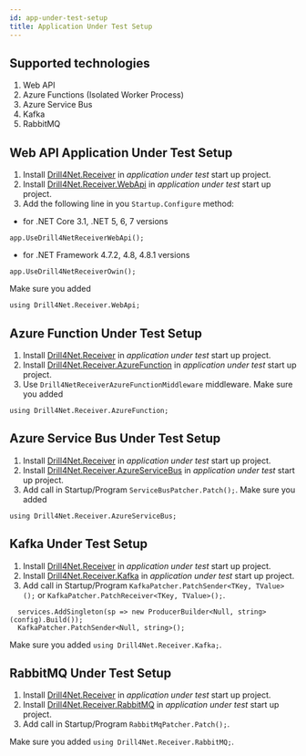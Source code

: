 ```yaml
---
id: app-under-test-setup
title: Application Under Test Setup
---
```


## Supported technologies
1. Web API
2. Azure Functions (Isolated Worker Process)
3. Azure Service Bus
4. Kafka
5. RabbitMQ

## Web API Application Under Test Setup
1. Install [Drill4Net.Receiver](https://www.nuget.org/packages/Drill4Net.Receiver) in *application under test* start up project.
2. Install [Drill4Net.Receiver.WebApi](https://www.nuget.org/packages/Drill4Net.Receiver.WebApi) in *application under test* start up project.
3. Add the following line in you `Startup.Configure` method:
- for .NET Core 3.1, .NET 5, 6, 7 versions
```
app.UseDrill4NetReceiverWebApi();
``` 
- for .NET Framework 4.7.2, 4.8, 4.8.1 versions
```
app.UseDrill4NetReceiverOwin();
``` 
Make sure you added
```
using Drill4Net.Receiver.WebApi;
```

## Azure Function Under Test Setup
1. Install [Drill4Net.Receiver](https://www.nuget.org/packages/Drill4Net.Receiver) in *application under test* start up project.
2. Install [Drill4Net.Receiver.AzureFunction](https://www.nuget.org/packages/Drill4Net.Receiver.AzureFunction) in *application under test* start up project.
3. Use `Drill4NetReceiverAzureFunctionMiddleware` middleware.
Make sure you added
```
using Drill4Net.Receiver.AzureFunction;
```

## Azure Service Bus Under Test Setup
1. Install [Drill4Net.Receiver](https://www.nuget.org/packages/Drill4Net.Receiver) in *application under test* start up project.
2. Install [Drill4Net.Receiver.AzureServiceBus](https://www.nuget.org/packages/Drill4Net.Receiver.AzureServiceBus) in *application under test* start up project.
3. Add call in Startup/Program `ServiceBusPatcher.Patch();`.
Make sure you added
```
using Drill4Net.Receiver.AzureServiceBus;
```

## Kafka Under Test Setup
1. Install [Drill4Net.Receiver](https://www.nuget.org/packages/Drill4Net.Receiver) in *application under test* start up project.
2. Install [Drill4Net.Receiver.Kafka](https://www.nuget.org/packages/Drill4Net.Receiver.Kafka) in *application under test* start up project.
3. Add call in Startup/Program `KafkaPatcher.PatchSender<TKey, TValue>();` or `KafkaPatcher.PatchReceiver<TKey, TValue>();`.
```
  services.AddSingleton(sp => new ProducerBuilder<Null, string>(config).Build());
  KafkaPatcher.PatchSender<Null, string>();
```
Make sure you added `using Drill4Net.Receiver.Kafka;`.

## RabbitMQ Under Test Setup
1. Install [Drill4Net.Receiver](https://www.nuget.org/packages/Drill4Net.Receiver) in *application under test* start up project.
2. Install [Drill4Net.Receiver.RabbitMQ](https://www.nuget.org/packages/Drill4Net.Receiver.RabbitMQ) in *application under test* start up project.
3. Add call in Startup/Program `RabbitMqPatcher.Patch();`.

Make sure you added `using Drill4Net.Receiver.RabbitMQ;`.
